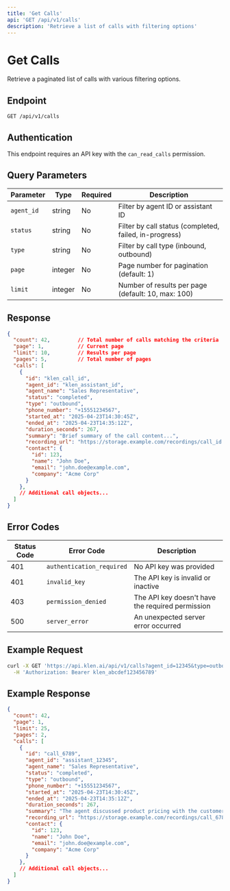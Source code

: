 ```yaml
---
title: 'Get Calls'
api: 'GET /api/v1/calls'
description: 'Retrieve a list of calls with filtering options'
---
```


# Get Calls

Retrieve a paginated list of calls with various filtering options.

## Endpoint

```
GET /api/v1/calls
```

## Authentication

This endpoint requires an API key with the `can_read_calls` permission.

## Query Parameters

| Parameter | Type | Required | Description |
|-----------|------|----------|-------------|
| `agent_id` | string | No | Filter by agent ID or assistant ID |
| `status` | string | No | Filter by call status (completed, failed, in-progress) |
| `type` | string | No | Filter by call type (inbound, outbound) |
| `page` | integer | No | Page number for pagination (default: 1) |
| `limit` | integer | No | Number of results per page (default: 10, max: 100) |

## Response

```json
{
  "count": 42,         // Total number of calls matching the criteria
  "page": 1,           // Current page
  "limit": 10,         // Results per page
  "pages": 5,          // Total number of pages
  "calls": [
    {
      "id": "klen_call_id",
      "agent_id": "klen_assistant_id",
      "agent_name": "Sales Representative",
      "status": "completed",
      "type": "outbound",
      "phone_number": "+15551234567",
      "started_at": "2025-04-23T14:30:45Z",
      "ended_at": "2025-04-23T14:35:12Z",
      "duration_seconds": 267,
      "summary": "Brief summary of the call content...",
      "recording_url": "https://storage.example.com/recordings/call_id.mp3",
      "contact": {
        "id": 123,
        "name": "John Doe",
        "email": "john.doe@example.com",
        "company": "Acme Corp"
      }
    },
    // Additional call objects...
  ]
}
```

## Error Codes

| Status Code | Error Code | Description |
|-------------|------------|-------------|
| 401 | `authentication_required` | No API key was provided |
| 401 | `invalid_key` | The API key is invalid or inactive |
| 403 | `permission_denied` | The API key doesn't have the required permission |
| 500 | `server_error` | An unexpected server error occurred |

## Example Request

```bash
curl -X GET 'https://api.klen.ai/api/v1/calls?agent_id=12345&type=outbound&page=1&limit=25' \
  -H 'Authorization: Bearer klen_abcdef123456789'
```

## Example Response

```json
{
  "count": 42,
  "page": 1,
  "limit": 25,
  "pages": 2,
  "calls": [
    {
      "id": "call_6789",
      "agent_id": "assistant_12345",
      "agent_name": "Sales Representative",
      "status": "completed",
      "type": "outbound",
      "phone_number": "+15551234567",
      "started_at": "2025-04-23T14:30:45Z",
      "ended_at": "2025-04-23T14:35:12Z",
      "duration_seconds": 267,
      "summary": "The agent discussed product pricing with the customer and answered questions about delivery times. The customer expressed interest in the premium package.",
      "recording_url": "https://storage.example.com/recordings/call_6789.mp3",
      "contact": {
        "id": 123,
        "name": "John Doe",
        "email": "john.doe@example.com",
        "company": "Acme Corp"
      }
    },
    // Additional call objects...
  ]
}
```